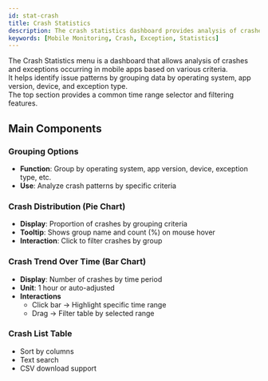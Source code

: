 ```yaml
---
id: stat-crash
title: Crash Statistics
description: The crash statistics dashboard provides analysis of crashes and exceptions in mobile apps based on various criteria.
keywords: [Mobile Monitoring, Crash, Exception, Statistics]
---
```


The Crash Statistics menu is a dashboard that allows analysis of crashes and exceptions occurring in mobile apps based on various criteria.  
It helps identify issue patterns by grouping data by operating system, app version, device, and exception type.  
The top section provides a common time range selector and filtering features.  

## Main Components

### Grouping Options

- **Function**: Group by operating system, app version, device, exception type, etc.  
- **Use**: Analyze crash patterns by specific criteria  

### Crash Distribution (Pie Chart)

- **Display**: Proportion of crashes by grouping criteria  
- **Tooltip**: Shows group name and count (%) on mouse hover  
- **Interaction**: Click to filter crashes by group  

### Crash Trend Over Time (Bar Chart)

- **Display**: Number of crashes by time period  
- **Unit**: 1 hour or auto-adjusted  
- **Interactions**  
  - Click bar → Highlight specific time range  
  - Drag → Filter table by selected range  

### Crash List Table

- Sort by columns  
- Text search  
- CSV download support  